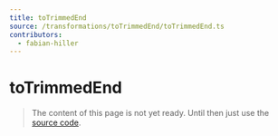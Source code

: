 ```yaml
---
title: toTrimmedEnd
source: /transformations/toTrimmedEnd/toTrimmedEnd.ts
contributors:
  - fabian-hiller
---
```


# toTrimmedEnd

> The content of this page is not yet ready. Until then just use the [source code](https://github.com/fabian-hiller/valibot/blob/main/library/src/transformations/toTrimmedEnd/toTrimmedEnd.ts).
